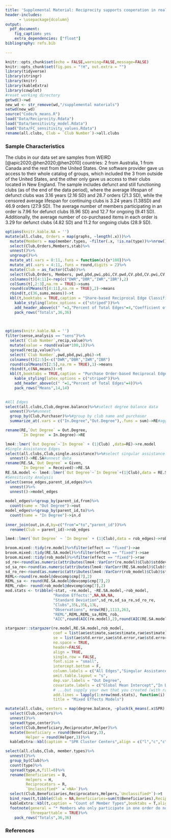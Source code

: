 ```yaml
---
title: 'Supplemental Material: Reciprocity supports cooperation in real-world collective action networks'
header-includes:
      - \usepackage{dcolumn}
output:
  pdf_document:
    fig_caption: yes
    extra_dependencies: ["float"]
bibliography: refs.bib     
    
---
```


```r
knitr::opts_chunk$set(echo = FALSE,warning=FALSE,message=FALSE)
knitr::opts_chunk$set(fig.pos = "!H", out.extra = "")
library(tidyverse)
library(stringr)
library(knitr)
library(kableExtra)
library(cowplot)
#reset working directory
getwd()->wd
new_wd <- str_remove(wd,"/supplemental materials")
setwd(new_wd)
source("Code/k_means.R")
load("Data/Reciprocity.Rdata")
load("Data/Sensitivity_model.Rdata")
load("Data/FC_sensitivity_values.Rdata")
rename(all.clubs, Club = `Club Number`)->all.clubs

```

### Sample Characteristics

The clubs in our data set are samples from WEIRD [@apic2020;@hen2020;@hen2010] countries: 2 from Australia, 1 from Canada and the rest from the United States. One software provider gave us access to their whole catalog of groups, which included the 3 from outside of the United States, and the other only gave us access to their clubs located in New England. The sample includes defunct and still functioning clubs (as of the end of the data period), where the average lifespan of defunct clubs was 3.16 years (2.16 SD) and 28.7 orders (21.3 SD), while the censored average lifespan for continuing clubs is 3.24 years (1.38SD) and 46.9 orders (27.9 SD). The average number of members participating in an order is 7.96 for defunct clubs (6.96 SD) and 12.7 for ongoing (9.41 SD). Additionally, the average number of co-purchased items in each order is 3.29 for defunct clubs (4.82 SD) and 11.2 for ongoing clubs (28.9 SD). 


```r
options(knitr.kable.NA = '')
mutate(all.clubs, Orders = map(graphs, ~length(.x)))%>%
  mutate(Members = map(member.types, ~filter(.x, !is.na(type))%>%nrow()))%>%
  select(Club,Orders,Members,stab)%>%
  unnest()%>%
  ungroup()%>%
  mutate_at(.vars = 8:11,.funs = function(x){x*100})%>%
  mutate_at(.vars = 4:11,.funs = round,digits = 2)%>%
  mutate(Club = as_factor(Club))%>%
  select(Club,Orders, Members, pwd,pbd,pwi,pbi,CV.pwd,CV.pbd,CV.pwi,CV.pbi)->t
  colnames(t)[4:11]<-rep(c("DWR","DBR","IWR","IBR"),2)
  colSums(t[,2:3],na.rm = TRUE)->sums
  round(colMeans(t[4:11],na.rm = TRUE),2)->means
  rbind(t,c(36,sums,means))->t
  kbl(t,booktabs = TRUE,caption = "Share-based Reciprocal Edge Classifications and Coefficients of Variation")%>%
    kable_styling(latex_options = c("striped"))%>%
    add_header_above(c(" "=3,"Percent of Total Edges"=4,"Coefficient of Variation"=4))%>%
    pack_rows("Totals",36,36)
    
  
```

```r
options(knitr.kable.NA = '')
filter(sense,analysis == "sens")%>%
  select(`Club Number`,recip,value)%>%
  mutate(value = round(value*100,1))%>%
  spread(recip,value)%>%
  select(`Club Number`,pwd,pbd,pwi,pbi)->t
  colnames(t)[2:5]<-c("DWR","DBR","IWR","IBR")
  round(colMeans(t[2:5],na.rm = TRUE),1)->means
  rbind(t,c(NA,means))->t
  kbl(t,booktabs = TRUE,caption = "Purchase Order-based Reciprocal Edge Classifications")%>%
    kable_styling(latex_options = c("striped"))%>%
    add_header_above(c(" "=1,"Percent of Total Edges"=4))%>%
    pack_rows("Means",14,14)
  
```


```r
#All Edges
select(all.clubs,Club,degree.balance)%>%#select degree balance data
  unnest()%>%#unnest
  group_by(Club,Purchaser)%>%#group by club name and purchaser
  summarize_at(.vars = c("In.Degree","Out.Degree"),.funs = sum)->RE#aggregate each purchaser's in and out degree

rename(RE,`Out Degree` = Out.Degree,
       `In Degree` = In.Degree)->RE

lme4::lmer(`Out Degree`~`In Degree` + (1|Club) ,data=RE)->re.model
#Single Assistance Edges
select(all.clubs,Club,single.assistance)%>%#select singular assistance data
  unnest()->RE.SA#unnest data
rename(RE.SA,`Out Degree` = Given,
       `In Degree` = Received)->RE.SA
RE.SA.model <- lme4::lmer(`Out Degree`~`In Degree`+(1|Club),data = RE.SA)#estimate mixed effects model
#Sensitivity Analysis
select(sense_edges,parent_id,edges)%>%
  unnest()%>%
  unnest()->model_edges
  
model_edges%>%group_by(parent_id,from)%>%
  count(name = "Out Degree")->out
model_edges%>%group_by(parent_id,to)%>%
  count(name = "In Degree")->in.d  
  
inner_join(out,in.d,by=c("from"="to","parent_id"))%>%
  rename(Club = parent_id)->rob_edges

lme4::lmer(`Out Degree` ~ `In Degree` + (1|Club),data = rob_edges)->rob_model

broom.mixed::tidy(re.model)%>%filter(effect == "fixed")->ae
broom.mixed::tidy(RE.SA.model)%>%filter(effect == "fixed")->sae
broom.mixed::tidy(rob_model)%>%filter(effect == "fixed")->rae
sd_re<-round(as.numeric(attributes(lme4::VarCorr(re.model)$Club)$stddev), 2)
sd_sa_re<-round(as.numeric(attributes(lme4::VarCorr(RE.SA.model)$Club)$stddev), 2)
sd_ro_re<-round(as.numeric(attributes(lme4::VarCorr(rob_model)$Club)$stddev), 2)
REML<-round(re.model@devcomp$cmp[7],2)
REML_sa <- round(RE.SA.model@devcomp$cmp[7],2)
REML_rob<- round(rob_model@devcomp$cmp[7],2)
mod.stats <- tribble(~stat, ~re.model, ~RE.SA.model,~rob_model,
                     "Random Effects:",NA,NA,NA,
                     "Standard Deviation",sd_re,sd_sa_re,sd_ro_re,
                     "Clubs",35L,35L,13L,
                     "Observations", nrow(RE),1113,263,
                     "REML",REML,REML_sa,REML_rob,
                     "AIC",round(AIC(re.model),2),round(AIC(RE.SA.model),2),round(AIC(rob_model),2))

stargazer::stargazer(re.model,RE.SA.model,rob_model,
                     coef = list(ae$estimate,sae$estimate,rae$estimate),
                     se = list(ae$std.error,sae$std.error,rae$std.error),
                     no.space = TRUE,
                     header=FALSE,
                     align = TRUE,
                     single.row = FALSE,
                     font.size = "small",
                     intercept.bottom = F,
                     column.labels = c("All Edges","Singular Assistance\nEdges","Robustness Check"),
                     omit.table.layout = "s",
                     dep.var.labels = "Out Degree",
                     covariate.labels = c("Global Mean Intercept","In Degree"),
                     # ...but supply your own that you created (with random effects)
                     add.lines = lapply(1:nrow(mod.stats), function(i) unlist(mod.stats[i, ])),
                     title = "Mixed Effects Models")

```


```r
mutate(all.clubs, centers = map(degree.balance, ~pluck(k_means(.x$SPR),"centers")))%>%
  select(Club,centers)%>%
  unnest()%>%
  spread(type,center)%>%
  select(Club,Beneficiary,Reciprocator,Helper)%>%
  mutate(Beneficiary = round(Beneficiary,3),
         Helper = round(Helper,3))%>%
  kableExtra::kbl(caption = "SPR Cluster Centers",align = c("l","c","c","c"),booktabs = TRUE)

```


```r
select(all.clubs,Club, member.types)%>%
  unnest()%>%
  group_by(Club)%>%
  count(type)%>%
  spread(type,n,fill=0)%>%
  rename(Beneficiaries = B,
         Helpers = H,
         Reciprocators = R, 
         `Unclassified*` =`<NA>`)%>%
  select(Club,Beneficiaries,Reciprocators,Helpers,`Unclassified*`)->t
  bind_rows(t,tibble(Club = NA,Beneficiaries=sum(t$Beneficiaries),Reciprocators=sum(t$Reciprocators),Helpers=sum(t$Helpers),`Unclassified*`=sum(t$`Unclassified*`)))->t
  kableExtra::kbl(t,caption = "Count of Member Types",booktabs = T,align = c("l",rep("c",4)))%>%
  footnote(general = "* Members who only participate in one order do not have a Markov matrix and thus remain unclassified",
           threeparttable = TRUE)%>%
    pack_rows("Totals",36,36)
```

### References